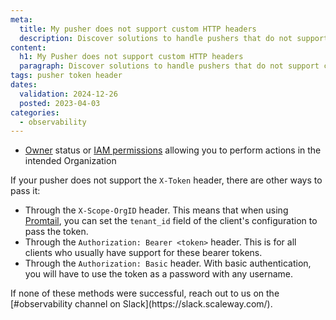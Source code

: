 ```yaml
---
meta:
  title: My pusher does not support custom HTTP headers
  description: Discover solutions to handle pushers that do not support custom HTTP headers.
content:
  h1: My Pusher does not support custom HTTP headers
  paragraph: Discover solutions to handle pushers that do not support custom HTTP headers.
tags: pusher token header
dates:
  validation: 2024-12-26
  posted: 2023-04-03
categories:
  - observability
---
```


<Macro id="requirements" />

 - [Owner](/iam/concepts/#owner) status or [IAM permissions](/iam/concepts/#permission) allowing you to perform actions in the intended Organization


If your pusher does not support the `X-Token` header, there are other ways to pass it:

- Through the `X-Scope-OrgID` header. This means that when using [Promtail](https://grafana.com/docs/loki/latest/clients/promtail/), you can set the `tenant_id` field of the client's configuration to pass the token.
- Through the `Authorization: Bearer <token>` header. This is for all clients who usually have support for these bearer tokens.
- Through the `Authorization: Basic` header. With basic authentication, you will have to use the token as a password with any username.

<Message type="important">
 If none of these methods were successful, reach out to us on the [#observability channel on Slack](https://slack.scaleway.com/).
</Message>